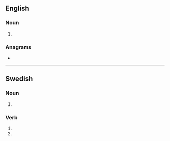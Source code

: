 ==English==

===Noun===
{{head|en|noun plural form}}

# {{plural of|kola|lang=en}}

===Anagrams===
* {{anagrams|en|a=aklos|Lasko|skoal|sloka}}

----

==Swedish==

===Noun===
{{head|sv|noun form}}

# {{sv-noun-form-indef-gen|kola}}

===Verb===
{{head|sv|verb form}}

# {{sv-verb-form-inf-pass|kola}}
# {{sv-verb-form-pre-pass|kola}}